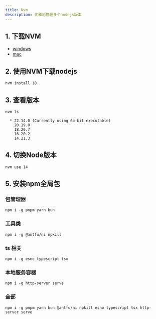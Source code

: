 ```yaml
---
title: Nvm
description: 优雅地管理多个nodejs版本
---
```



## 1. 下载NVM
- [windows](https://github.com/coreybutler/nvm-windows)
- [mac](https://github.com/nvm-sh/nvm)

## 2. 使用NVM下载nodejs

```shell
nvm install 18
```

## 3. 查看版本

```shell
nvm ls
```

``` shell
  * 22.14.0 (Currently using 64-bit executable)
    20.19.0
    18.20.7
    16.20.2
    14.21.3
```

## 4. 切换Node版本

```shell
nvm use 14
```

## 5. 安装npm全局包

### 包管理器

```shell
npm i -g pnpm yarn bun
```

### 工具类
```shell
npm i -g @antfu/ni npkill
```

### ts 相关
```shell
npm i -g esno typescript tsx
```

### 本地服务容器
```shell
npm i -g http-server serve
```

### 全部

```shell
npm i -g pnpm yarn bun @antfu/ni npkill esno typescript tsx http-server serve
```
